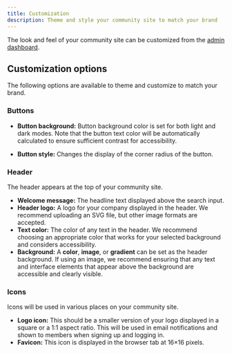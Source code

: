 ```yaml
---
title: Customization
description: Theme and style your community site to match your brand
---
```


The look and feel of your community site can be customized from the [admin dashboard](https://dashboard.usehall.com).

## Customization options

The following options are available to theme and customize to match your brand.

### Buttons

- **Button background:** Button background color is set for both light and dark modes. Note that the button text color will be automatically calculated to ensure sufficient contrast for accessibility.

- **Button style:** Changes the display of the corner radius of the button.

### Header

The header appears at the top of your community site.

- **Welcome message:** The headline text displayed above the search input.
- **Header logo:** A logo for your company displayed in the header. We recommend uploading an SVG file, but other image formats are accepted.
- **Text color:** The color of any text in the header. We recommend choosing an appropriate color that works for your selected background and considers accessibility.
- **Background:** A **color**, **image**, or **gradient** can be set as the header background. If using an image, we recommend ensuring that any text and interface elements that appear above the background are accessible and clearly visible.

### Icons

Icons will be used in various places on your community site.

- **Logo icon:** This should be a smaller version of your logo displayed in a square or a 1:1 aspect ratio. This will be used in email notifications and shown to members when signing up and logging in.
- **Favicon:** This icon is displayed in the browser tab at 16×16 pixels.